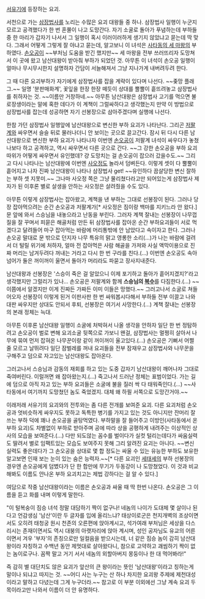 [[서유기]]에 등장하는 요괴.

서천으로 가는 [[삼장법사]]를 노리는 수많은 요괴 대왕들 중 하나. 삼장법사 일행이 누군지 모르고 공격했다가 한 번 혼쭐이 나고 도망간다. 자기 소굴로 돌아가 푸념하는데 부하들 중 한 마리가 갑자기 나서서 그 일행이 혹시 이러이러하게 생기지 않았냐고 묻는데 딱 맞다. 그래서 어떻게 그렇게 잘 아냐고 묻는데, 알고보니 이 녀석은 [[사타동의 세 마왕]]의 부하였다. [[손오공]]이 ~~부처님 도움을 받긴 했지만~~ 세 마왕을 전부 쓰러뜨리자 도망쳐서 이 곳에 왔고 남산대왕이 받아줘 부하가 되었던 것. 아무튼 이 녀석이 손오공 일행이 얼마나 무시무시한지 설명하자 간담이 서늘해져서 그냥 지나가게 내버려두려 한다.

그 때 다른 요괴부하가 자기에게 삼장법사를 잡을 계략이 있다며 나선다. ~~좆망 플래그.~~ 일명 '분판매화계', 꽃잎을 한장 한장 떼듯이 상대를 뿔뿔이 흩뜨려놓고 삼장법사를 취하자는 것. ~~이름만 거창하네.~~ 아무튼 남산대왕은 삼장법사 고기를 먹으면 불로장생이라는 말에 혹한 데다가 이 계책이 그럴싸하다고 생각했는지 만약 이 방법으로 삼장법사를 잡는데 성공하면 자기 선봉장으로 삼아주겠다며 실행에 나선다.

한참 가던 삼장법사 일행앞에 남산대왕으로 변신한 부하 요괴가 나타난다. 그리곤 [[저팔계]]와 싸우면서 슬슬 뒤로 물러나더니 안 보이는 곳으로 끌고간다. 잠시 뒤 다시 다른 남산대왕으로 변신한 부하 요괴가 나타나자 이번엔 [[손오공]]이 저팔계 녀석이 싸우다가 놓쳤나보다 하고 공격하고, 역시 싸우면서 다른 곳으로 간다. ~~그 강한 손오공을 부하 요괴 따위가 어떻게 싸우면서 유인했데? 걍 도망치는 걸 손오공이 잡으러 갔을수도.~~ 그리고 다시 나타나는 남산대왕에 이번엔 [[사오정]]도 놀라서 덤벼든다. 이렇게 셋이 다 뿔뿔이 흩어지고 나자 진짜 남산대왕이 나타나 삼장법사 get! ~~유인하다 끔살당한 변신 잘하는 부하 셋 지못미.~~ 그나마 사오정 쪽은 그냥 물리쳤다라고만 되어있는게 삼장법사 제자가 된 이후론 별로 살생을 안하는 사오정은 살려줬을 수도 있다.

아무튼 이렇게 삼장법사는 잡아왔고, 계책을 낸 부하는 그대로 선봉장이 된다. 그러나 당장 잡아먹으려는 순간 손오공과 저팔계가[* 사오정은 짐이랑 백마를 지키느라 안 왔다.] 문 앞에 와서 스승님을 내놓으라고 난동을 부린다. 그러자 계책 잘내는 선봉장이 나무껍질을 잘 꾸며서 피묻은 해골처럼 만든 뒤 삼장법사를 잡아온 순간 부하요괴들이 서로 먹겠다고 달려들어 마구 잡아먹는 바람에 머리통밖에 안 남았다고 속이자고 한다. 그러나 손오공 말대로 문 밖으로 던지자 나무 특유의 맑고 영롱한 소리(...)가 나는 바람에 걸려서 더 털릴 위기에 처하자, 얼마 전 잡아먹은 사람 해골을 가져와 사실 액막이용으로 진짜 머리는 남겨두려다 꺼내는 거라고 다시 한 번 구라를 친다.(...) 이번엔 손오공도 속아넘어가 둘은 꺼이꺼이 울면서 돌아가 머리라도 파묻고 장사지내준다.

남산대왕과 선봉장은 '스승이 죽은 걸 알았으니 이제 포기하고 돌아가 흩어지겠지?'라고 생각했지만 그럴리가 있나... 손오공은 저팔계와 함께 '''스승님의 [[복수]]'''를 다짐한다.(...) ~~이쯤에서 알겠지만 이게 진짜든 가짜든 이미 이들은 망했다.~~ 그러고나서 소굴로 쳐들어오자 선봉장이 이렇게 된거 이판사판 한 번 싸워봅시다해서 부하들 전부 이끌고 나와 대판 싸우지만 상대도 안되서 후퇴, 선봉장은 여기서 사망한다.(...) 계책 잘내는 선봉장의 본래 정체는 늑대.

아무튼 이후론 남산대왕 일행이 소굴에 처박혀서 나올 생각을 안하자 일단 한 번 정탐하려고 손오공이 벌로 변해 요괴소굴 뒷쪽으로 가보니 왠걸, 삼장법사는 멀쩡히 살아서 나무에 묶여 먼저 잡혀온 나무꾼이랑 같이 꺼이꺼이 울고있다.(...) 손오공은 기뻐서 어쩔 줄 모르고 날뛰려다 일단 잠벌레를 꺼내 요괴들을 전부 잠재우고 삼장법사와 나무꾼을 구해주고 덤으로 자고있는 남산대왕도 잡아온다.

그러고나서 스승님과 감동의 재회를 하고 있는 도중 갑자기 남산대왕이 깨어나자 그대로 죽여버린다. 이럴꺼면 왜 잡아왔는지.(...) 죽고나서 드러난 정체는 표범이었다. 가는 길에 덤으로 아직 자고 있는 부하 요괴들은 소굴에 불을 질러 싹 다 태워죽인다.(...) ~~사타동에서 여기까지 도망쳤던 놈도 죽었겠지. 대체 왜 하필 서쪽으로 도망간거야.~~

이래저래 서유기의 요괴와의 전투와는 좀 다른 전개를 보여준 요괴. 다른 요괴처럼 손오공과 엇비슷하게 싸우지도 못하고 독특한 병기를 가지고 있는 것도 아니지만 잔머리 잘 쓰는 부하 덕에 꽤나 손오공을 골탕먹였다. 부하말을 잘 들어주고 이방인(사타동에서 온 부하 요괴)도 차별없이 부하로 받아주며 공에 따라 상을 공평하게 내려주는 이상적인 상사의 모습을 보여준다.(...) 다만 되도않는 꼼수를 벌이다가 실컷 털리는데다가 싸움실력도 딸려서 별로 임팩트있는 모습도 보여주지 못해 그리 알려진 요괴는 아니다. ~~변신 실력도 좋은데다가 그 손오공을 상대로 몇 합 정도는 싸울 수 있는 유능한 부하도 보유한 알고보면 인재 보는 눈이 있는 숨은 능력자.~~[* 다른 요괴인 [[세태세]]의 부하 선봉장의 경우엔 손오공에게 덤볐다가 단 한 합만에 무기가 두동강이 나 도망쳤었다. 이 것과 비교해봐도 이름도 안나온 부하 요괴치고는 제법 강하다는 걸 알 수 있다.]

여담으로 작중 남산대왕이라는 이름은 손오공과 싸울 때 딱 한번 나온다. 손오공은 그 이름을 듣고 화를 내며 이렇게 말한다.

"이 털복숭이 짐승 녀석 정말 대담하기 짝이 없구나! 네놈의 나이가 도대체 몇 살이나 된다고 언감생심 '남산'이란 두 글자를 입에 올리느냐? 태상이로군은 천지개벽의 조상이면서도 오히려 태청궁 원시 천존의 오른편에 앉아계시고, 석가여래 부처님은 세상을 다스리시는 존재이면서도 역시 대붕의 아랫자리에 앉아 계시며, 성인 공자님도 유교의 어른이면서 겨우 '부자'의 존칭으로만 일컬음을 받으시는데, 너 같은 짐승 놈이 감히 남산대왕이라 자칭하고 수백년 동안 제멋대로 살아왔다니, 참으로 고약하고 괘씸하기 짝이 없는 놈이로구나. 꼼짝 말고 거기 서서 네놈의 외할아버지 몽둥이나 한 대 먹어봐라!"

즉 감히 별 대단치도 않은 요괴가 앞산의 큰 왕이라는 뜻인 '남산대왕'이라고 칭하는게 말이나 되냐고 따지는 것. ~~어디 사는 누구는 산 하나 차지한 요괴왕 주제에 제천대성이라고 말하고 다녔는데 그게 누구더라.~~ 참고로 이 부분 이외에선 그냥 계속 요괴 두목이라고만 나와서 이름이 더 안 유명하다.
